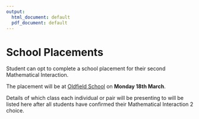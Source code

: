 ```yaml
---
output:
  html_document: default
  pdf_document: default
---
```

# School Placements{-}

Student can opt to complete a school placement for their second Mathematical Interaction. 

The placement will be at [Oldfield School](https://www.oldfieldschool.com/) on **Monday 18th March**.

Details of which class each individual or pair will be presenting to will be listed here after all students have confirmed their Mathematical Interaction 2 choice.

<!--


|     Time              |     First room                                                |     Second room                                                     |
|-----------------------|-------------------------------------------------------------|---------------------------------------------------------------------|
|     9:50-10:50    |                                       |     Year 9 mixed ability comp sci lesson in a computer room- ABI    |
|     11:10-12:10       |     Year 8 top set -ANNA                                    | Year 10 top set - MIRA & RHEA                                                                     |
|     12:10-13:10       |     Year 7 set 1 -ZOE                                       |     Year 7 set 2- CHLOE                                             |
|     13:10-13:50       |     Lunchtime enrichment $i^2$ club – ASHLEY and JOY    |                                                                     |
|     13:50-14:50       |     Year 9 top set EWAN                        |                                                                     |
-->

